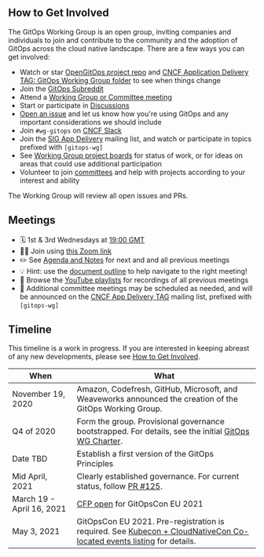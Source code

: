 ## How to Get Involved

The GitOps Working Group is an open group, inviting companies and individuals to join and contribute to the community and the adoption of GitOps across the cloud native landscape.
There are a few ways you can get involved:

- Watch or star [OpenGitOps project repo](https://github.com/open-gitops/project/blob/main/README.md#repositories) and [CNCF Application Delivery TAG: GitOps Working Group folder](https://github.com/cncf/tag-app-delivery/tree/main/gitops-wg) to see when things change
- Join the [GitOps Subreddit](https://www.reddit.com/r/GitOps/)
- Attend a [Working Group or Committee meeting](https://github.com/gitops-working-group/gitops-working-group/blob/main/MEETINGS.md)
- Start or participate in [Discussions](https://github.com/open-gitops/project/discussions)
- [Open an issue](https://github.com/open-gitops/project/issues) and let us know how you're using GitOps and any important considerations we should include
- Join `#wg-gitops` on [CNCF Slack](https://slack.cncf.io/)
- Join the [SIG App Delivery](https://github.com/cncf/sig-app-delivery) mailing list, and watch or participate in topics prefixed with `[gitops-wg]`
- See [Working Group project boards](https://github.com/orgs/gitops-working-group/projects) for status of work, or for ideas on areas that could use additional participation
- Volunteer to join [committees](https://github.com/gitops-working-group/gitops-working-group/blob/main/GOVERNANCE.md#committees) and help with projects according to your interest and ability

The Working Group will review all open issues and PRs.

## Meetings

- 🗓 1st & 3rd Wednesdays at [19:00 GMT](https://greenwichmeantime.com/time-gadgets/time-zone-converter/)
- 👩‍💻 Join using [this Zoom link](https://zoom.us/j/93779536510?pwd=TEFzbGRzREI3MVlkZmluemVkMEhHdz09)
- ✏️ See [Agenda and Notes](https://docs.google.com/document/d/1hxifmCdOV5_FbKloDJRWZQHq0ge-trXJKF-BgV4wHVk/) for next and and all previous meetings
- 💡 Hint: use the [document outline](https://support.google.com/docs/answer/6367684) to help navigate to the right meeting!
- 📼 Browse the [YouTube playlists](https://www.youtube.com/channel/UCI6iqYuuI4gZuOCZaks5i1g/playlists) for recordings of all previous meetings
- 📧 Additional committee meetings may be scheduled as needed, and will be announced on the [CNCF App Delivery TAG](https://github.com/cncf/tag-app-delivery) mailing list, prefixed with `[gitops-wg]`

## Timeline

This timeline is a work in progress.
If you are interested in keeping abreast of any new developments, please see [How to Get Involved](#how-to-get-involved).

| When                      | What                                                                                                                                                                                                                          |
| ------------------------- | ----------------------------------------------------------------------------------------------------------------------------------------------------------------------------------------------------------------------------- |
| November 19, 2020         | Amazon, Codefresh, GitHub, Microsoft, and Weaveworks announced the creation of the GitOps Working Group.                                                                                                                      |
| Q4 of 2020                | Form the group. Provisional governance bootstrapped. For details, see the initial [GitOps WG Charter](https://docs.google.com/document/d/11EZfvB2FFI837nMmArnyv-wizsIJvc-4_xdgfoUXF4o/view).                                  |
| Date TBD                  | Establish a first version of the GitOps Principles                                                                                                                                                                            |
| Mid April, 2021           | Clearly established governance. For current status, follow [PR #125](https://github.com/gitops-working-group/gitops-working-group/pull/125).                                                                                  |
| March 19 - April 16, 2021 | [CFP open](https://docs.google.com/forms/d/e/1FAIpQLSeNahDbiEolx6WZmtxx4L65qmq7pZTX86nQAltq2uC12tCQYg/viewform) for GitOpsCon EU 2021                                                                                         |
| May 3, 2021               | GitOpsCon EU 2021. Pre-registration is required. See [Kubecon + CloudNativeCon Co-located events listing](https://events.linuxfoundation.org/kubecon-cloudnativecon-europe/program/colocated-events/#gitops-con) for details. |
